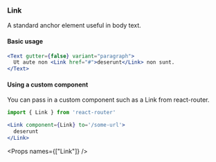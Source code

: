 
<Nav title="Link" />
<SEO title="Link" />

<Container>
<Article sidebar={[
  { id: 'Link', name: 'Link'},
  { id: 'Basic usage', name: 'Basic usage' },
  { id: 'Props', name: 'Props'}
]}>

# Link

A standard anchor element useful in body text.

#### Basic usage

```jsx
<Text gutter={false} variant="paragraph">
  Ut aute non <Link href="#">deserunt</Link> non sunt.
</Text>
```

#### Using a custom component

You can pass in a custom component such as a Link from react-router.

```.jsx
import { Link } from 'react-router'

<Link component={Link} to='/some-url'>
  deserunt
</Link>
```

<Props names={["Link"]} />

</Article>
</Container>
